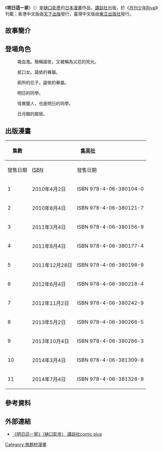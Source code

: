 {{Infobox animanga/Headerofja
|標題 = 明日這一家
|圖像 = 
|尺寸 = 
|說明 = 
|日文名稱 = あしたのファミリア
|英文名稱 = 
|假名 = 
|羅馬字 = 
|類型 = [[浪漫喜劇|浪漫喜劇]]
}}
{{Infobox animanga/name
|正式譯名 = {{flagicon|HKG}} 明日這一家<br/>{{flagicon|TWN}} 我的房客不是人
|常用譯名 = 
}}
{{Infobox animanga/Manga
|標題 = 
|作者 = [[樋口彰彦|樋口彰彦]]
|作畫 = 
|出版社 = {{flagicon|JPN}} [[講談社|講談社]]<br />{{flagicon|HKG}} [[天下出版|天下出版]]<br />{{flagicon|TWN}} [[東立出版社|東立出版社]]
|其他出版社 = 
|連載雜誌 = [[月刊少年Rival|月刊少年Rival]]
|label = {{flagicon|Japan}} Rival KC
|網路 = 
|發售日 = 
|開始 = 2010年1月
|結束 = 2014年7月
|冊數 = 全11冊
|話數 = 
|其他 = 
}}
{{Infobox animanga/Footerofja}}

《'''明日這一家'''》（{{lang-ja|あしたのファミリア}}）是[[樋口彰彥|樋口彰彥]]的[[日本|日本]][[漫畫|漫畫]]作品，[[講談社|講談社]]出版，於《[[月刊少年Rival|月刊少年Rival]]》刊載；香港中文版由[[天下出版|天下出版]]發行，臺灣中文版由[[東立出版社|東立出版社]]發行。

== 故事簡介 ==

== 登場角色 ==
; {{nihongo|日月明日|日月 明日（たちもり あした）}}

; {{nihongo|諾依古諾奈·菲爾斯婷·馮·福格爾威德|ノイクローネ・フェルスティン・フォン・フォーゲルヴァイデ}}
:吸血鬼。簡稱諾依，又被稱為災厄的兇光。

; {{nihongo|梔子嘲|梔子 嘲（くちなし せせら）}}
:貳口女。諾依的眷屬。

; {{nihongo|御手洗花子|御手洗 花子（みたらい はなこ）}}
:廁所的花子。諾依的眷屬。

; {{nihongo|千疋真備|千疋 真備（せんびき まきび）}}

; {{nihongo|小田切遊馬|}}
:明日的同學。

; {{nihongo|早乙女-亞伯拉罕-呼乃花-凡赫辛|}}
:怪異獵人，也是明日的同學。

; {{nihongo|櫻子|}}
:日月館的鄰居。

== 出版漫畫 ==
{| class=wikitable style="font-size:small;"
!rowspan="2"|集數
!colspan="2"|{{flagicon|JPN}} [[集英社|集英社]]
!colspan="2"|{{flagicon|HKG}} [[天下出版|天下出版]]
|-
!發售日期!![[ISBN|ISBN]]!!發售日期!![[ISBN|ISBN]]
|-
! 1
| 2010年4月2日 || ISBN 978-4-06-380104-0
| 2010年11月8日 || 
|-
! 2
| 2010年8月4日 || ISBN 978-4-06-380121-7
| 2011年2月2日 || 
|-
! 3
| 2011年3月4日 || ISBN 978-4-06-380156-9
| 2012年6月22日 || 
|-
! 4
| 2011年8月4日 || ISBN 978-4-06-380177-4
| 2012年6月22日 || 
|-
! 5
| 2011年12月28日 || ISBN 978-4-06-380198-9
| 2012年12月12日 || ISBN 978-988-8100-53-8
|-
! 6
| 2012年6月4日 || ISBN 978-4-06-380218-4
|  || 
|-
! 7
| 2012年11月2日 || ISBN 978-4-06-380242-9
|  || 
|-
! 8
| 2013年5月2日 || ISBN 978-4-06-380266-5
|  || 
|-
! 9
| 2013年10月4日 || ISBN 978-4-06-380286-3
|  || 
|-
! 10
| 2014年3月4日 || ISBN 978-4-06-381309-8
|  || 
|-
! 11
| 2014年7月4日 || ISBN 978-4-06-381328-9
|  || 
|}

== 參考資料 ==
{{reflist}}

== 外部連結 ==
* {{ja}}[http://kc.kodansha.co.jp/title?code=1000005078 《明日這一家》（樋口彰彦） 講談社comic plus] {{Wayback|url=http://kc.kodansha.co.jp/title?code=1000005078 |date=20201201152133 }}

[[Category:鬼題材漫畫|Category:鬼題材漫畫]]